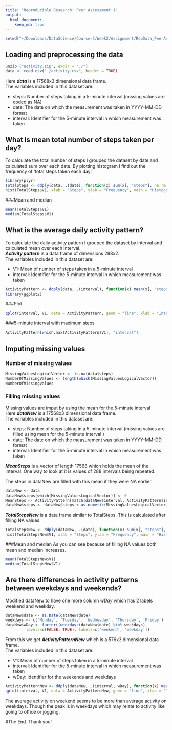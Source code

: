 ```yaml
---
title: "Reproducible Research: Peer Assessment 1"
output: 
  html_document:
    keep_md: true
---
```


```r
setwd("~/Downloads/DataScience/Course-5/Week2/Assignment/RepData_PeerAssessment1")
```

## Loading and preprocessing the data
```r
unzip ("activity.zip", exdir = "./")
data <- read.csv("./activity.csv", header = TRUE)
```
Here ***data*** is a 17568x3 dimensional data frame.  
The variables included in this dataset are:  

* steps: Number of steps taking in a 5-minute interval (missing values are coded as NA)
* date: The date on which the measurement was taken in YYYY-MM-DD format
* interval: Identifier for the 5-minute interval in which measurement was taken

## What is mean total number of steps taken per day?
To calculate the total number of steps I grouped the dataset by date and calculated sum over each date.
By plotting histogram I find out the frequency of 'total steps taken each day'.
```r
library(plyr)
TotalSteps <- ddply(data, .(date), function(x) sum(x[, "steps"], na.rm = TRUE))
hist(TotalSteps$V1, xlab = "Steps", ylab = "Frequency", main = "Histogram of total steps taken each day", breaks = 20)
```

###Mean and median
```r
mean(TotalSteps$V1)
median(TotalSteps$V1)
```

## What is the average daily activity pattern?
To calculate the daily activity pattern I grouped the dataset by interval and calculated mean over each interval.  
***Activity pattern*** is a data frame of dimensions 288x2.  
The variables included in this dataset are: 

* V1: Mean of number of steps taken in a 5-minute interval  
* interval: Identifier for the 5-minute interval in which measurement was taken

```r
ActivityPattern <- ddply(data, .(interval), function(x) mean(x[, "steps"], na.rm = TRUE))
library(ggplot2)
```

###Plot
```r
qplot(interval, V1, data = ActivityPattern, geom = "line", xlab = "Intervals", ylab = "Steps", main = "Activity pattern of steps as per intervals")
```

###5-minute interval with maximum steps
```r
ActivityPattern[which.max(ActivityPattern$V1), "interval"]
```
## Imputing missing values
### Number of missing values
```r
MissingValuesLogicalVector <- is.na(data$steps)
NumberOfMissingValues <- length(which(MissingValuesLogicalVector))
NumberOfMissingValues
```
### Filling missing values
Missing values are imput by using the mean for the 5-minute interval  
Here ***dataNew*** is a 17568x3 dimensional data frame.   
The variables included in this dataset are: 

* steps: Number of steps taking in a 5-minute interval (missing values are filled using mean for the 5-minute interval )
* date: The date on which the measurement was taken in YYYY-MM-DD format
* interval: Identifier for the 5-minute interval in which measurement was taken

***MeanSteps*** is a vector of length 17568 which holds the mean of the interval. One way to look at it is values of 288 intervals being repeated.  

The steps in dataNew are filled with this mean if they were NA earlier.
```r
dataNew <- data
dataNew$steps[which(MissingValuesLogicalVector)] <- 0
MeanSteps <- ActivityPattern[match(dataNew$interval, ActivityPattern$interval), "V1"]
dataNew$steps <- dataNew$steps + as.numeric(MissingValuesLogicalVector)*MeanSteps
```
***TotalStepsNew*** is a data frame similar to TotalSteps. This is calculated after filling NA values.
```r
TotalStepsNew <- ddply(dataNew, .(date), function(x) sum(x[, "steps"], na.rm = TRUE))
hist(TotalStepsNew$V1, xlab = "Steps", ylab = "Frequency", main = "Histogram of total steps taken each day", breaks = 20)
```

###Mean and median
As you can see because of filling NA values both mean and median increases.
```r
mean(TotalStepsNew$V1)
median(TotalStepsNew$V1)
```

## Are there differences in activity patterns between weekdays and weekends?
Modified dataNew to have one more column *wDay* which has 2 labels weekend and weekday.
```r
dataNew$date <- as.Date(dataNew$date)
weekdays <- c('Monday', 'Tuesday', 'Wednesday', 'Thursday', 'Friday')
dataNew$wDay <- factor((weekdays(dataNew$date) %in% weekdays), 
         levels=c(FALSE, TRUE), labels=c('weekend', 'weekday'))
```
From this we get ***ActivityPatternNew*** which is a 576x3 dimensional data frame.  
The variables included in this dataset are: 

* V1: Mean of number of steps taken in a 5-minute interval  
* interval: Identifier for the 5-minute interval in which measurement was taken
* wDay: Identifier for the weekends and weekdays
```r
ActivityPatternNew <- ddply(dataNew, .(interval, wDay), function(x) mean(x[, "steps"], na.rm = TRUE))
qplot(interval, V1, data = ActivityPatternNew, geom = "line", xlab = "Intervals", ylab = "Steps", facets = wDay~., main = "Activity pattern of steps as per intervals")
```

The average activity on weekend seems to be more than average activity on weekdays. Though the peak is in weekdays which may relate to activity like going to office or jogging.

#The End. Thank you!